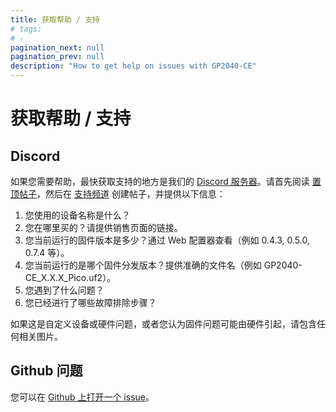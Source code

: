 ```yaml
---
title: 获取帮助 / 支持
# tags:
# -
pagination_next: null
pagination_prev: null
description: "How to get help on issues with GP2040-CE"
---
```


# 获取帮助 / 支持

## Discord

如果您需要帮助，最快获取支持的地方是我们的 [Discord 服务器](https://discord.gg/k2pxhke7q8)。请首先阅读 [置顶帖子](https://discord.com/channels/1049366310389289001/1132450634243772519)，然后在 [支持频道](https://discord.com/channels/1049366310389289001/1132447732662018089) 创建帖子，并提供以下信息：

1. 您使用的设备名称是什么？
2. 您在哪里买的？请提供销售页面的链接。
3. 您当前运行的固件版本是多少？通过 Web 配置器查看（例如 0.4.3, 0.5.0, 0.7.4 等）。
4. 您当前运行的是哪个固件分发版本？提供准确的文件名（例如 GP2040-CE_X.X.X_Pico.uf2）。
5. 您遇到了什么问题？
6. 您已经进行了哪些故障排除步骤？

如果这是自定义设备或硬件问题，或者您认为固件问题可能由硬件引起，请包含任何相关图片。

## Github 问题

您可以在 [Github 上打开一个 issue](https://github.com/OpenStickCommunity/GP2040-CE/issues/new/choose)。
